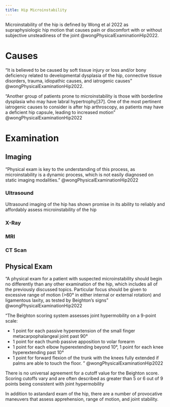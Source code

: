 ```yaml
---
title: Hip Microinstability
---
```



Microinstability of the hip is defined by Wong et al 2022 as supraphysiologic hip motion that causes pain or discomfort with or without subjective unsteadiness of the joint @wongPhysicalExaminationHip2022.

# Causes

"It is believed to be caused by soft tissue injury or loss and/or bony deficiency related to developmental dysplasia of the hip, connective tissue disorders, trauma, idiopathic causes, and iatrogenic causes" @wongPhysicalExaminationHip2022. 



"Another group of patients prone to microinstability is those with borderline dysplasia who may have labral hypertrophy[37]. 
One of the most pertinent iatrogenic causes to consider is after hip arthroscopy, as patients may have a deficient hip capsule, leading to increased motion" @wongPhysicalExaminationHip2022

# Examination



## Imaging
"Physical exam is key to the understanding of this process, as microinstability is a dynamic process, which is not easily diagnosed on static imaging modalities." @wongPhysicalExaminationHip2022 

:::{layout-ncol="3"}
### Ultrasound
Ultrasound imaging of the hip has shown promise in its ability to reliably and affordably assess microinstability of the hip

### X-Ray

### MRI

### CT Scan

:::

## Physical Exam

"A physical exam for a patient with suspected microinstability should begin no differently than any other examination of the hip, which includes all of the previously discussed topics. Particular focus should be given to excessive range of motion (>60° in either internal or external rotation) and ligamentous laxity, as tested by Beighton’s signs" @wongPhysicalExaminationHip2022  


:::{.callout-note title="Beighton Scoring"}
"The Beighton scoring system assesses joint hypermobility on a 9-point scale: 

- 1 point for each passive hyperextension of the small finger metacarpophalangeal joint past 90°
- 1 point for each thumb passive apposition to volar forearm
- 1 point for each elbow hyperextending beyond 10°, 1 point for each knee hyperextending past 10°
- 1 point for forward flexion of the trunk with the knees fully extended if palms are able to touch the floor. " @wongPhysicalExaminationHip2022 


There is no universal agreement for a cutoff value for the Beighton score. Scoring cutoffs vary and are often described as greater than 5 or 6 out of 9 points being consistent with joint hypermobility
:::


In addition to astandard exam of the hip, there are a number of provocative maneuvers that assess apprehension, range of motion, and joint stability.